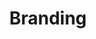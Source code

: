 ---
title: "Branding"
description: "Description of your new file."
icon: "rocket"
iconType: "regular"
---